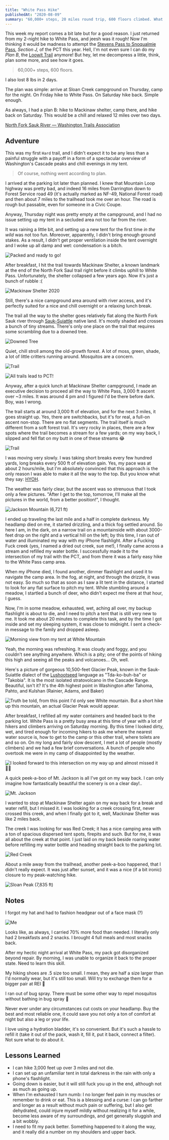 ```yaml
---
title: "White Pass Hike"
publishedAt: "2020-08-09"
summary: "60,000+ steps, 20 miles round trip, 600 floors climbed. What doesn't kill you makes you back hurt. Also, I've got blisters on my thumbs 🤦‍♂️"
---
```


This week my report comes a bit late but for a good reason. I just returned from my 2-night hike to White Pass, and jeesh was it rough! Now I'm thinking it would be madness to attempt the [Stevens Pass to Snoqualmie Pass](https://www.wta.org/go-hiking/hikes/pacific-crest-trail-section-j-snoqualmie-pass-to-stevens-pass-east), _Section J,_ of the PCT this year. Hell, I'm not even sure I can do my _Plan B_, the [Loowit Trail](https://www.wta.org/go-hiking/hikes/loowit) anymore! But hey, let me decompress a little, think, plan some more, and see how it goes.

> 60,000+ steps, 600 floors.  
  
I also lost 8 lbs in 2 days.

The plan was simple: arrive at Sloan Creek campground on Thursday, camp for the night. On Friday hike to White Pass. On Saturday hike back. Simple enough.

As always, I had a plan B: hike to Mackinaw shelter, camp there, and hike back on Saturday. This would be a chill and relaxed 12 miles over two days.

[North Fork Sauk River — Washington Trails Association](https://www.wta.org/go-hiking/hikes/north-fork-sauk-river)

## Adventure

This was my first `Hard` trail, and I didn't expect it to be any less than a painful struggle with a payoff in a form of a spectacular overview of Washington's Cascade peaks and chill evenings in my tent.

> Of course, nothing went according to plan.

I arrived at the parking lot later than planned. I knew that Mountain Loop highway was pretty bad, and indeed 16 miles from Darrington down to Forest Service road 49 (it's actually marked as NF-49, National Forest road) and then about 7 miles to the trailhead took me over an hour. The road is rough but passable, even for someone in a Civic Coupe.

Anyway, Thursday night was pretty empty at the campground, and I had no issue setting up my tent in a secluded area not too far from the river.

It was raining a little bit, and setting up a new tent for the first time _in the wild_ was not too fun. Moreover, apparently, I didn't bring enough ground stakes. As a result, I didn't get proper ventilation inside the tent overnight and I woke up all damp and wet: condensation is a bitch.

![Packed and ready to go!](https://cdn.sanity.io/images/n3o7a5dl/production/3d824b61644739be2c2c028ab58a050a1c5d771c-1600x1200.jpg)

After breakfast, I hit the trail towards Mackinaw Shelter, a known landmark at the end of the North Fork Saul trail right before it climbs uphill to White Pass. Unfortunately, the shelter collapsed a few years ago. Now it's just a bunch of rubble :(

![Mackinaw Shelter 2020](https://cdn.sanity.io/images/n3o7a5dl/production/9f715571de8edb11f947583398324613950e4bb5-2000x1500.jpg)

Still, there's a nice campground area around with river access, and it's perfectly suited for a nice and chill overnight or a relaxing lunch break.

The trail all the way to the shelter goes relatively flat along the North Fork Sauk river through [Sauk-Suiattle](https://en.wikipedia.org/wiki/Sauk-Suiattle_Indian_Tribe_of_Washington) native land. It's mostly shaded and crosses a bunch of tiny streams. There's only one place on the trail that requires some scrambling due to a downed tree.

![Downed Tree](https://cdn.sanity.io/images/n3o7a5dl/production/e7071e28e2f9c0c60b571f80240a403f82c0d5c3-2000x2667.jpg)

Quiet, chill stroll among the old-growth forest. A lot of moss, green, shade, a lot of little critters running around. Mosquitos are a concern.

![Trail](https://cdn.sanity.io/images/n3o7a5dl/production/7c514e3cb9dd85e881591cd6b664b2f51d17f14c-2000x1500.jpg)

![All trails lead to PCT!](https://cdn.sanity.io/images/n3o7a5dl/production/457b6ea18db05e63b5985fadf435efc702e50cc7-2000x1500.jpg)

Anyway, after a quick lunch at Mackinaw Shelter campground, I made an executive decision to proceed all the way to White Pass, 3,000 ft ascent over ~3 miles. It was around 4 pm and I figured I'd be there before dark. Boy, was I wrong.

The trail starts at around 3,000 ft of elevation, and for the next 3 miles, it goes straight up. Yes, there are switchbacks, but it's for real, a full-on ascent non-stop. There are no flat segments. The trail itself is much different from a soft forest trail. It's very rocky in places, there are a few spots where the trail becomes a stream for a few yards; on my way back, I slipped and fell flat on my butt in one of these streams 😂

![Trail](https://cdn.sanity.io/images/n3o7a5dl/production/0fdfc12d003c4dacda55909567bea1dc7981ee27-2400x3200.jpg)

I was moving very slowly. I was taking short breaks every few hundred yards, long breaks every 500 ft of elevation gain. Yes, my pace was at about 2 hours/mile, but I'm absolutely convinced that this approach is the only reason I was able to make it all the way to the top. But you know what they say: [HYOH](https://www.pcta.org/journalist/post/hike-your-own-hike-what-does-it-mean/).

The weather was fairly clear, but the ascent was so strenuous that I took only a few pictures. "After I get to the top, tomorrow, I'll make all the pictures in the world, from a better position!", I thought.

![Jackson Mountain (6,721 ft)](https://cdn.sanity.io/images/n3o7a5dl/production/6d0f05dd069e46bc2b691754d09623ea8b245440-2000x1500.jpg)

I ended up traveling the last mile and a half in complete darkness. My headlamp died on me, it started drizzling, and a thick fog settled around. So here I am, in the dark, on a narrow trail on a mountainside with about 3000-feet drop on the right and a vertical hill on the left; by this time, I ran out of water and illuminated my way with my iPhone flashlight. After a Fucking Fuck creek (yes, I named a dried out creek, sue me!), I finally came across a stream and refilled my water bottle. I successfully made it to the intersection of my trail with the PCT, and from there it was a fairly easy hike to the White Pass camp area.

When my iPhone died, I found another, dimmer flashlight and used it to navigate the camp area. In the fog, at night, and through the drizzle, it was not easy. So much so that as soon as I saw a lit tent in the distance, I started to look for any flat surface to pitch my tent. While stumbling around a meadow, I startled a bunch of deer, who didn't expect me there at that hour, I guess.

Now, I'm in some meadow, exhausted, wet, aching all over, my backup flashlight is about to die, and I need to pitch a tent that is still very new to me. It took me about 20 minutes to complete this task, and by the time I got inside and set my sleeping system, it was close to midnight. I sent a check-in message to the family and dropped asleep.

![Morning view from my tent at White Mountain](https://cdn.sanity.io/images/n3o7a5dl/production/4a24bbb209d69385fb17482d086ca100ed9b3c54-2000x2667.jpg)

Yeah, the morning was refreshing. It was cloudy and foggy, and you couldn't see anything anywhere. Which is a pity; one of the points of hiking this high and seeing all the peaks and volcanoes... Oh, well.

Here's a picture of gorgeous 10,500-feet Glacier Peak, known in the Sauk-Suiattle dialect of the [Lushootseed](https://en.wikipedia.org/wiki/Lushootseed) language as "Tda-ko-buh-ba" or "Takobia". It is the most isolated stratovolcano in the Cascade Range. Beautiful, isn't it? It's the 4th highest point in Washington after Tahoma, Pahto, and Kulshan (Rainier, Adams, and Baker)

![Truth be told, from this point I'd only see White mountain. But a short hike up this mountain, an actual Glacier Peak would appear.](https://cdn.sanity.io/images/n3o7a5dl/production/9bf8bb9fe36832a69cf3ba000bde42ac41fc0329-2000x1500.jpg)

After breakfast, I refilled all my water containers and headed back to the parking lot. White Pass is a pretty busy area at this time of year with a lot of hikers and climbers arriving on Saturday morning. By this time I looked dirty, wet, and tired enough for incoming hikers to ask me where the nearest water source is, how to get to the camp or this other trail, where toilets are and so on. On my long and fairly slow descent, I met a lot of people (mostly climbers) and we had a few brief conversations. A bunch of people who overtook me were in my camp of disappointed by the weather.

![I looked forward to this intersection on my way up and almost missed it 🤦‍♂️](https://cdn.sanity.io/images/n3o7a5dl/production/23b4d3dfd46f0e3a5a6ee9963e04b71c3ca5f35b-1600x1200.jpg)

A quick peek-a-boo of Mt. Jackson is all I've got on my way back. I can only imagine how fantastically beautiful the scenery is on a clear day!..

![Mt. Jackson](https://cdn.sanity.io/images/n3o7a5dl/production/92e540308ac5e47050c8f2b0279ba90b5bd42fc4-2000x2667.jpg)

I wanted to stop at Mackinaw Shelter again on my way back for a break and water refill, but I missed it. I was looking for a creek crossing first, never crossed this creek, and when I finally got to it, well, Mackinaw Shelter was like 2 miles back.

The creek I was looking for was Red Creek; it has a nice camping area with a ton of spacious dispersed tent spots, firepits and such. But for me, it was all about the creek at that point. I just laid on my back beside roaring water before refilling my water bottle and heading straight back to the parking lot.

![Red Creek](https://cdn.sanity.io/images/n3o7a5dl/production/fa7764d5552785d8ad86cdd9283769e2806ea928-2000x1500.jpg)

About a mile away from the trailhead, another peek-a-boo happened, that I didn't really expect. It was just after sunset, and it was a nice (if a bit ironic) closure to my peak-watching hike.

![Sloan Peak (7,835 ft)](https://cdn.sanity.io/images/n3o7a5dl/production/49be992c1149fd0ed061bb19bb5e828e71a94360-2000x1500.jpg)

## Notes

I forgot my hat and had to fashion headgear out of a face mask (?)

![Me](https://cdn.sanity.io/images/n3o7a5dl/production/07ecd045c5a69cb9100b22cb55f39e3f4dba3c15-1600x2130.jpg)

Looks like, as always, I carried 70% more food than needed. I literally only had 2 breakfasts and 2 snacks. I brought 4 full meals and most snacks back.

After my hectic night arrival at White Pass, my pack got disorganized beyond repair. By morning, I was unable to organize it back to the proper state. Need to learn this skill.

My hiking shoes are .5 size too small. I mean, they are half a size larger than I'd normally wear, but it's still too small. Will try to exchange them for a bigger pair at REI 🤞

I ran out of bug spray. There must be some other way to repel mosquitos without bathing in bug spray 🤔

Never ever under any circumstances cut costs on your headlamp. Buy the best and most reliable one, it could save you not only a ton of comfort at night but also a leg or your life.

I love using a hydration bladder, it's so convenient. But it's such a hassle to refill it (take it out of the pack, wash it, fill it, put it back, connect a filter). Not sure what to do about it.

## Lessons Learned

* I can hike 3,000 feet up over 3 miles and not die.
* I can set up an unfamiliar tent in total darkness in the rain with only a phone's flashlight.
* Going down is easier, but it will still fuck you up in the end, although not as much as going up.
* When I'm exhausted I turn numb: I no longer feel pain in my muscles or remember to drink or eat. This is a blessing and a curse: I can go farther and longer as a result without much pain or suffering, but I also get dehydrated, could injure myself mildly without realizing it for a while, become less aware of my surroundings, and get generally sluggish and a bit wobbly.
* I need to fit my pack better. Something happened to it along the way, and it really did a number on my shoulders and upper back.
